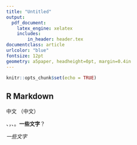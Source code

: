 ```yaml
---
title: "Untitled"
output: 
  pdf_document:
    latex_engine: xelatex    
    includes:
        in_header: header.tex
documentclass: article
urlcolor: "blue"
fontsize: 12pt
geometry: a5paper, headheight=0pt, margin=0.4in
---
```


```r
knitr::opts_chunk$set(echo = TRUE)
```

## R Markdown

中文
（中文）

、，、。**一些文字**？

*一些文字*